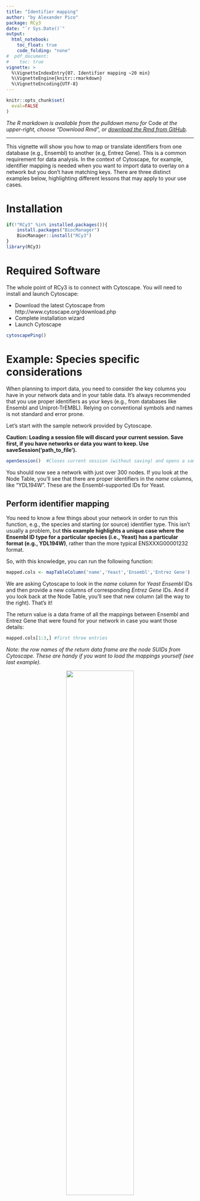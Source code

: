 ```yaml
---
title: "Identifier mapping"
author: "by Alexander Pico"
package: RCy3
date: "`r Sys.Date()`"
output: 
  html_notebook:
    toc_float: true
    code_folding: "none"
#  pdf_document:
#    toc: true 
vignette: >
  %\VignetteIndexEntry{07. Identifier mapping ~20 min}
  %\VignetteEngine{knitr::rmarkdown}
  %\VignetteEncoding{UTF-8}
---
```

```r
knitr::opts_chunk$set(
  eval=FALSE
)
```
*The R markdown is available from the pulldown menu for* Code *at the upper-right, choose "Download Rmd", or [download the Rmd from GitHub](https://raw.githubusercontent.com/cytoscape/cytoscape-automation/master/for-scripters/R/notebooks/Identifier-mapping.Rmd).*

<hr />
This vignette will show you how to map or translate identifiers from one database
(e.g., Ensembl) to another  (e.g, Entrez Gene). This is a common requirement
for data analysis. In the context of Cytoscape, for example, identifier mapping is
needed when you want to import data to overlay on a network but you don't have
matching keys. There are three distinct examples below, highlighting different
lessons that may apply to your use cases.

# Installation
```r
if(!"RCy3" %in% installed.packages()){
    install.packages("BiocManager")
    BiocManager::install("RCy3")
}
library(RCy3)
```

# Required Software
The whole point of RCy3 is to connect with Cytoscape. You will need to install and launch Cytoscape: 

* Download the latest Cytoscape from http://www.cytoscape.org/download.php
* Complete installation wizard
* Launch Cytoscape 

```r
cytoscapePing()
```

# Example: Species specific considerations
When planning to import data, you need to consider the key columns you have in
your network data and in your table data. It's always recommended that you use
proper identifiers as your keys (e.g., from databases like Ensembl and Uniprot-TrEMBL).
Relying on conventional symbols and names is not standard and error prone. 

Let's start with the sample network provided by Cytoscape.

**Caution: Loading a session file will discard your current session. Save first,
if you have networks or data you want to keep. Use saveSession('path_to_file').**
```r
openSession()  #Closes current session (without saving) and opens a sample session file
```

You should now see a network with just over 300 nodes. If you look at the Node 
Table, you'll see that there are proper identifiers in the *name* columns, like
"YDL194W". These are the Ensembl-supported IDs for Yeast.

## Perform identifier mapping
You need to know a few things about your network in order to run this function, 
e.g., the species and starting (or source) identifier type. This isn't usually
a problem, but **this example highlights a unique case where the Ensembl ID type
for a particular species (i.e., Yeast) has a particular format (e.g., YDL194W)**, 
rather than the more typical ENSXXXG00001232 format.

So, with this knowledge, you can run the following function:

```r
mapped.cols <- mapTableColumn('name','Yeast','Ensembl','Entrez Gene')
```

We are asking Cytoscape to look in the *name* column for *Yeast Ensembl* IDs and
then provide a new columns of corresponding *Entrez Gene* IDs. And if you look
back at the Node Table, you'll see that new column (all the way to the right).
That's it!

The return value is a data frame of all the mappings between Ensembl and Entrez Gene
that were found for your network in case you want those details:
```r
mapped.cols[1:3,] #first three entries
```

*Note: the row names of the return data frame are the node SUIDs from Cytoscape.
These are handy if you want to load the mappings yourself (see last example).*

<center>
![](https://cytoscape.github.io/cytoscape-automation/for-scripters/R/notebooks/data/img/identifier-mapping1.png){width=60%}
</center>

# Example: From proteins to genes
For this next example, you'll need the STRING app to access the STRING database
from within Cytoscape:
* Install the STRING app from https://apps.cytoscape.org/apps/stringapp

```r
#available in Cytoscape 3.7.0 and above
installApp('STRINGapp')  
```

Now we can import protein interaction networks with a ton of annotations from
the STRING database with a simple commandsGET function, like this:
```r
string.cmd = 'string disease query disease="breast cancer" cutoff=0.9 species="Homo sapiens" limit=150'
commandsGET(string.cmd)

# for more information on string commands:
# commandsHelp('string')
# commandsHelp('string disease query')
```

Check out the Node Table and you'll see display names and identifiers. In particular,
the *canonical name* column appears to hold Uniprot-TrEMBL IDs. Nice, we can use that!

<center>
![](https://cytoscape.github.io/cytoscape-automation/for-scripters/R/notebooks/data/img/identifier-mapping2.png){width=60%}
</center>

## Perform identifier mapping
Say we have a dataset keyed by Ensembl gene identifiers. Well, then we would want
to perform this mapping:
```r
mapped.cols <- mapTableColumn('stringdb::canonical name','Human','Uniprot-TrEMBL','Ensembl')
```

Scroll all the way to the right in the Node Table and you'll see a new column with
Ensembl IDs. **This example highlights a useful translation from protein to gene
identifiers (or vice versa), but is also a caution to be aware of the assumptions
involved when making this translation.** For example, a typical gene encodes for many 
proteins, so you may have many-to-one mappings in your results.

# Example: Mixed identifiers
From time to time, you'll come across a case where the identifiers in your network
are of mixed types. This is a rare scenario, but here is one approach to solving
it.

First, you'll need the WikiPathways app to access the WikiPathways
database. The pathways in WikiPathways are curated by a community of interested
researchers and citizen scientists. As such, there are times where authors might
use different sources of identifiers. They are valid IDs, just not all from the same
source. Future versions of the WikiPathways app will provide pre-mapped columns
to a single ID type. But in the meantime (and relevant to other use cases), **this
example highlights how to handle a source of mixed identifier types.**

* Install the WikiPathways app from https://apps.cytoscape.org/apps/wikipathways

```r
#available in Cytoscape 3.7.0 and above
installApp('WikiPathways')  
```


Now we can import an Apoptosis Pathway from WikiPathways. Either from the web
site (https://wikipathways.org), or from the Network Search Tool in Cytoscape
GUI or from the rWikiPathways package, we could identify the pathway as WP254.
```r
wp.cmd = 'wikipathways import-as-pathway id="WP254"'
commandsGET(wp.cmd)

# for more information on wikipathways commands:
# commandsHelp('wikipathways')
# commandsHelp('wikipathways import-as-pathway')

```

Take look in the *XrefId* column and you'll see a mix of identifier types. The
next column over, *XrefDatasource*, conveniently names each type's source. Ignoring
the metabolites for this example, we just have a mix of Ensembl and Entrez Gene 
to deal with.

## Perform identifier mapping
Say we want a column with only Ensembl IDs. The easiest approach is to simply 
overwrite all the non-Ensembl IDs, i.e., in this case, Entrez Gene IDs. Let's 
collect the mappings first:

```r
mapped.cols <- mapTableColumn('XrefId','Human','Entrez Gene','Ensembl')
```

Next, we want to remove the <NA> values from the *Ensembl* column in our resulting
mapped.cols data frame. We'll also remove the original source columns (to avoid
confusion) and rename our *Ensembl* column to *XrefId* to prepare to overwrite. 
Then we'll load that into Cytosacpe:

```r
only.mapped.cols <- mapped.cols[complete.cases(mapped.cols), 'Ensembl', drop=FALSE]
colnames(only.mapped.cols) <- 'XrefId'
loadTableData(only.mapped.cols,table.key.column = 'SUID')
```

Done! See the updated *XrefId* column in Cytoscape with all Ensembl IDs. 

*Note: you'll want to either update the *XrefDatasource* column as well or simply make 
a note to ignore it at this point.*

# More advanced cases
This identifier mapping function is intended to handle the majority of common
ID mapping problems. It has limitation, however. 
```r
?mapTableColumn
```

If you need an ID mapping solution for species or ID types not covered by this 
tool, or if you want to connect to alternative sources of mappings, then check
out the BridgeDb app: http://apps.cytoscape.org/apps/bridgedb. 

```r
#available in Cytoscape 3.7.0 and above
installApp('BridgeDb')  
```

And then browse the available function with *commandsHelp('bridgedb')*